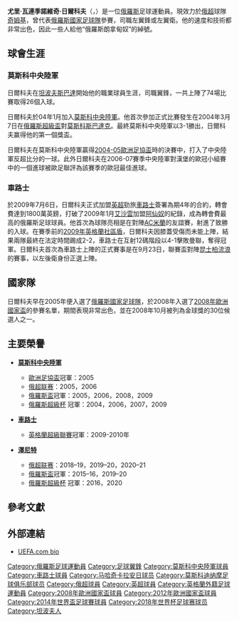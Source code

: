 {{noteta
|G1=俄超
|G2=Football
|G3=uefa
|T=zh-hans:尤里·日尔科夫;zh-hk:尤里·施哥夫;zh-tw:尤里·日爾科夫;
|1=zh-hans:日尔科夫;zh-hk:施哥夫;zh-tw:日爾科夫;
}}
{{Infobox football biography
| name                 = 尤里·日爾科夫<br />''Yuri Zhirkov''
| image                = Yuri Zhirkov Zenit.jpg
| image_size           = 
| fullname             = Yuri Valentinovich Zhirkov<ref name="Hugman2010-11">{{cite book |last=Hugman |first=Barry J. (ed) |title=The PFA Footballers' Who's Who 2010–11 |publisher=Mainstream |year=2010 |page=452 |isbn=978-1-84596-601-0 }}</ref>
| birth_date           = {{birth date and age|1983|8|20|df=y}}
| birth_place          = {{USSR}}[[俄罗斯苏维埃联邦社会主义共和国|蘇俄]][[坦波夫|坦波夫]]
| height               = {{convert|1.80|m|ftin|0|abbr=on}}<ref name="chelseafc.com">{{cite web |url=http://www.chelseafc.com/page/PlayerProfileDetail/0,,10268~30759,00.html|archiveurl=https://web.archive.org/web/20110630065039/http://www.chelseafc.com/page/PlayerProfileDetail/0,,10268~30759,00.html|archivedate=30 June 2011|title=Yuri Zhirkov profile|publisher=Chelsea F.C.|accessdate=16 May 2014}}</ref><ref>{{cite web|url=http://origin-www.premierleague.com/page/PlayerProfile/0,,12306~30759,00.html|title=Premier League Player Profile|accessdate=16 May 2014|publisher=Premier League|deadurl=yes|archiveurl=https://web.archive.org/web/20140517124620/http://origin-www.premierleague.com/page/PlayerProfile/0,,12306~30759,00.html|archivedate=2014年5月17日|df=}}</ref>
| nickname           = 
| currentclub          =[[希姆基足球會|奇姆基]]
| clubnumber           = -
| position           = [[翼鋒|左翼鋒]]、[[左閘|左翼衛]]
| youthyears1          = 1997–2001 |youthclubs1 = [[坦波夫斯巴達足球會|坦波夫斯巴達]]
| years1 = 2001–2003 | clubs1 = [[坦波夫斯巴達足球會|坦波夫斯巴達]]                 | caps1 =  74 | goals1 = 26
| years2 = 2004–2009 | clubs2 = [[莫斯科中央陆军体育俱乐部|莫斯科中央陆军]]                      | caps2 = 139 | goals2 = 15
| years3 = 2009–2011 | clubs3 = [[切尔西足球俱乐部|切尔西]]                             | caps3 =  29 | goals3 = 0
| years4 = 2011–2013 | clubs4 = [[马哈奇卡拉安郅足球俱乐部|安郅]]           | caps4 =  46 | goals4 = 3
| years5 = 2013–2016 | clubs5 = [[莫斯科迪纳摩足球俱乐部|莫斯科迪纳摩]]                   | caps5 =  54 | goals5 = 4
| years6 = 2016–2021 | clubs6 = [[圣彼得堡泽尼特足球俱乐部|泽尼特]] | caps6 =  95 | goals6 = 4
| years7 = 2022– | clubs7 = [[希姆基足球會|奇姆基]] | caps7 =  0 | goals7 = 0
| nationalyears1 = 2004–2005 | nationalteam1 = [[俄羅斯21歲以下國家足球隊|俄羅斯U-21]] | nationalcaps1 =  9 | nationalgoals1 = 2
| nationalyears2 = 2005–2021 | nationalteam2 = [[俄羅斯國家足球隊|俄羅斯]]               | nationalcaps2 = 105 | nationalgoals2 = 2
| pcupdate           = 2022年1月12日
| ntupdate           = 2021年6月12日
}}

'''尤里·瓦連季諾維奇·日爾科夫'''（{{lang-ru|Юрий Валентинович Жирков|translit=Yuriy Valentinovich Zhirkov}}，{{bd|1983年|8月20日|catidx=Zhirkov, Yuriy}}）是一位[[俄羅斯|俄羅斯]]足球運動員。現效力於[[俄超|俄超]]球隊[[希姆基足球會|奇姆基]]，曾代表[[俄羅斯國家足球隊|俄羅斯國家足球隊]]參賽，司職左翼鋒或左翼衛。他的速度和技術都非常出色，因此一些人給他“俄羅斯朗拿甸奴”的綽號。

== 球會生涯 ==
=== 莫斯科中央陸軍 ===
日爾科夫在[[坦波夫斯巴達足球會|坦波夫斯巴達]]開始他的職業球員生涯，司職翼鋒，一共上陣了74場比賽取得26個入球。

日爾科夫於04年1月加入[[莫斯科中央陸軍|莫斯科中央陸軍]]。他首次參加正式比賽發生在2004年3月7日在[[俄羅斯超級盃|俄羅斯超級盃]]對[[莫斯科斯巴達克|莫斯科斯巴達克]]。最終莫斯科中央陸軍以3-1勝出，日爾科夫赢得他的第一個獎盃。

日爾科夫在莫斯科中央陸軍贏得[[2004-05歐洲足協盃|2004-05歐洲足協盃]]時的決賽中，打入了中央陸軍反超比分的一球。此外日爾科夫在2006-07賽季中央陸軍對漢堡的歐冠小組賽中的一個進球被歐足聯評為該賽季的歐冠最佳進球。

=== 車路士 ===
於2009年7月6日，日爾科夫正式加盟[[英超|英超]]勁旅[[車路士|車路士]]簽署為期4年的合約，轉會費達到1800萬英鎊，打破了2009年1月[[艾沙雲|艾沙雲]]加盟[[阿仙奴|阿仙奴]]的紀錄，成為轉會費最高的俄羅斯足球球員。他首次為球隊亮相是在對陣[[AC米蘭|AC米蘭]]的友誼賽，射進了致勝的入球。在賽季前的[[2009年英格蘭社區盾|2009年英格蘭社區盾]]，日爾科夫因膝蓋受傷而未能上陣，結果兩隊最終在法定時間踢成2-2，車路士在互射12碼階段以4-1擊敗曼聯，奪得冠軍。日爾科夫首次為車路士上陣的正式賽事是在9月23日，聯賽盃對陣[[昆士柏流浪足球會|昆士柏流浪]]的賽事，以左後衛身份正選上陣。

== 國家隊 ==
日爾科夫早在2005年便入選了[[俄羅斯國家足球隊|俄羅斯國家足球隊]]，於2008年入選了[[2008年歐洲國家盃|2008年歐洲國家盃]]的參賽名單，期間表現非常出色，並在2008年10月被列為金球獎的30位候選人之一。

== 主要榮譽 ==
* {{flagicon|RUS}} '''[[莫斯科中央陸軍|莫斯科中央陸軍]]'''
** [[歐洲足協盃|歐洲足協盃]]冠軍：2005
** [[俄罗斯足球超级联赛|俄超联赛]]：2005，2006
** [[俄羅斯盃|俄羅斯盃]]冠軍：2005，2006，2008，2009
** [[俄羅斯超級杯|俄羅斯超級杯]] 冠軍：2004，2006，2007，2009

* {{flagicon|UK}} '''[[車路士|車路士]]'''
** [[英格蘭超級聯賽|英格蘭超級聯賽]]冠軍：2009-2010年

* {{flagicon|RUS}} '''[[澤尼特|澤尼特]]'''
** [[俄罗斯足球超级联赛|俄超联赛]]：2018–19，2019–20，2020–21
** [[俄羅斯盃|俄羅斯盃]]冠軍：2015–16，2019–20
** [[俄羅斯超級杯|俄羅斯超級杯]] 冠軍：2016，2020

== 參考文獻 ==
{{reflist}}

== 外部連結 ==
* [http://www.uefa.com/competitions/ucl/players/player=94880/index.html UEFA.com bio] {{Wayback|url=http://www.uefa.com/competitions/ucl/players/player=94880/index.html |date=20090925103313 }}

{{2008年歐洲足球錦標賽俄羅斯參賽名單}}
{{2014年世界盃足球賽俄羅斯參賽名單}}
{{2017年洲際國家盃俄羅斯參賽名單}}
{{2018年世界杯足球赛俄罗斯参赛名单}}
{{2020年欧洲足球锦标赛俄罗斯参赛名单}}

{{DEFAULTSORT:Zhirkov, Yuriy}}
[[Category:俄羅斯足球運動員|Category:俄羅斯足球運動員]]
[[Category:足球翼鋒|Category:足球翼鋒]]
[[Category:莫斯科中央陸軍球員|Category:莫斯科中央陸軍球員]]
[[Category:車路士球員|Category:車路士球員]]
[[Category:马哈奇卡拉安日球员|Category:马哈奇卡拉安日球员]]
[[Category:莫斯科迪纳摩足球俱乐部球员|Category:莫斯科迪纳摩足球俱乐部球员]]
[[Category:俄超球員|Category:俄超球員]]
[[Category:英超球員|Category:英超球員]]
[[Category:英格蘭外籍足球運動員|Category:英格蘭外籍足球運動員]]
[[Category:2008年歐洲國家盃球員|Category:2008年歐洲國家盃球員]]
[[Category:2012年歐洲國家盃球員|Category:2012年歐洲國家盃球員]]
[[Category:2014年世界盃足球賽球員|Category:2014年世界盃足球賽球員]]
[[Category:2018年世界杯足球赛球员|Category:2018年世界杯足球赛球员]]
[[Category:坦波夫人|Category:坦波夫人]]